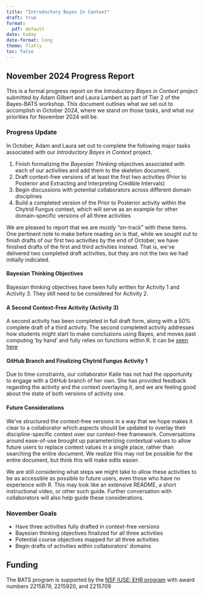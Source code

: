 ```yaml
---
title: "Introductory Bayes In Context"
draft: true
format: 
  pdf: default
date: today
date-format: long
theme: flatly
toc: false
---
```


## November 2024 Progress Report

This is a formal progress report on the *Introductory Bayes in Context* project submitted by Adam Gilbert and Laura Lambert as part of Tier 2 of the Bayes-BATS workshop. This document outlines what we set out to accomplish in October 2024, where we stand on those tasks, and what our priorities for November 2024 will be.

### Progress Update

In October, Adam and Laura set out to complete the following major tasks associated with our *Introductory Bayes in Context* project.

1. Finish formalizing the *Bayesian Thinking* objectives associated with each of our activities and add them to the skeleton document.
2. Draft context-free versions of at least the first two activities (Prior to Posterior and Extracting and Interpreting Credible Intervals)
3. Begin discussions with potential collaborators across different domain disciplines
4. Build a completed version of the Prior to Posterior activity within the Chytrid Fungus context, which will serve as an example for other domain-specific versions of all three activities

We are pleased to report that we are *mostly* "on-track" with these items. One pertinent note to make before reading on is that, while we sought out to finish drafts of our first two activities by the end of October, we have finished drafts of the first and third activities instead. That is, we've delivered two completed draft activities, but they are not the two we had initially indicated.

#### Bayesian Thinking Objectives

Bayesian thinking objectives have been fully written for Activity 1 and Activity 3. They still need to be considered for Activity 2.

#### A Second Context-Free Activity (Activity 3)

A second activity has been completed in full draft form, along with a 50% complete draft of a third activity.  The second completed activity addresses how students might start to make conclusions using Bayes, and moves past computing 'by hand' and fully relies on functions within R.  It can be [seen here](https://github.com/agmath/Bayes-BATS-tier2/ContextFreeActivity3.html) 

#### GitHub Branch and Finalizing Chytrid Fungus Activity 1

Due to time constraints, our collaborator Katie has not had the opportunity to engage with a GitHub branch of her own.  She has provided feedback regarding the activity and the context overlaying it, and we are feeling good about the state of both versions of activity one.

#### Future Considerations

We've structured the context-free versions in a way that we hope makes it clear to a collaborator which aspects should be updated to overlay their discipline-specific context over our context-free framework. Conversations around ease-of-use brought up parameterizing contextual values to allow future users to replace context values in a single place, rather than searching the entire document.  We realize this may not be possible for the entire document, but think this will make edits easier.

We are still considering what steps we might take to allow these activities to be as accessible as possible to future users, even those who have no experience with R.  This may look like an extensive README, a short instructional video, or other such guide.  Further conversation with collaborators will also help guide these considerations.  

### November Goals

  - Have three activities fully drafted in context-free versions
  - Bayesian thinking objectives finalized for all three activities
  - Potential course objectives mapped for all three activities
  - Begin drafts of activities within collaborators' domains


## Funding 

The BATS program is supported by the [NSF IUSE: EHR program](https://www.nsf.gov/pubs/2021/nsf21579/nsf21579.htm) with award numbers 2215879, 2215920, and 2215709



